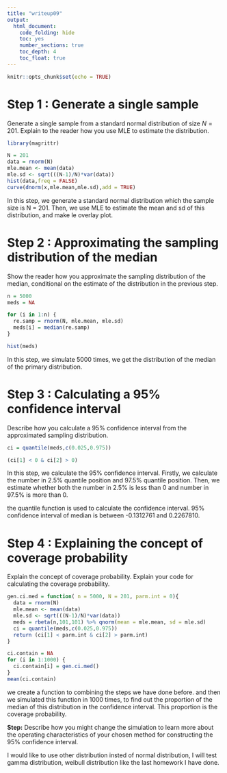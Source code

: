 ```yaml
---
title: "writeup09"
output: 
  html_document: 
    code_folding: hide
    toc: yes
    number_sections: true
    toc_depth: 4
    toc_float: true
---
```


```r
knitr::opts_chunk$set(echo = TRUE)
```

# Step 1 : Generate a single sample

Generate a single sample from a standard normal distribution
of size *N* = 201. Explain to the reader how you use MLE to estimate the
distribution.

```r
library(magrittr)
```

```r
N = 201
data = rnorm(N)
mle.mean <- mean(data)
mle.sd <- sqrt(((N-1)/N)*var(data))
hist(data,freq = FALSE)
curve(dnorm(x,mle.mean,mle.sd),add = TRUE)
```

In this step, we generate a standard normal distribution which the sample size is N = 201. Then, we use MLE to estimate the mean and sd of this distribution, and make le overlay plot.

# Step 2 : Approximating the sampling distribution of the median

Show the reader how you approximate the sampling distribution
of the median, conditional on the estimate of the distribution in the
previous step.

```r
n = 5000
meds = NA

for (i in 1:n) {
  re.samp = rnorm(N, mle.mean, mle.sd)
  meds[i] = median(re.samp)
}

hist(meds)
```

In this step, we simulate 5000 times, we get the distribution of the median of the primary distribution. 

# Step 3 : Calculating a 95% confidence interval

Describe how you calculate a 95% confidence interval from the
approximated sampling distribution.

```r
ci = quantile(meds,c(0.025,0.975))

(ci[1] < 0 & ci[2] > 0)
```

In this step, we calculate the 95% confidence interval. Firstly, we calculate the number in 2.5% quantile position and 97.5% quantile position. Then, we estimate whether both the number in  2.5% is less than 0 and number in 97.5% is more than 0.

the quantile function is used to calculate the confidence interval. 95% confidence interval of median is between -0.1312761 and 0.2267810.


# Step 4 : Explaining the concept of coverage probability

Explain the concept of coverage probability. Explain your code
for calculating the coverage probability.

```r
gen.ci.med = function( n = 5000, N = 201, parm.int = 0){
  data = rnorm(N)
  mle.mean <- mean(data)
  mle.sd <- sqrt(((N-1)/N)*var(data))
  meds = rbeta(n,101,101) %>% qnorm(mean = mle.mean, sd = mle.sd)
  ci = quantile(meds,c(0.025,0.975))
  return (ci[1] < parm.int & ci[2] > parm.int)
}

ci.contain = NA
for (i in 1:1000) {
  ci.contain[i] = gen.ci.med()
}
mean(ci.contain)
```

we create a function to combining the steps we have done before. and then we simulated this function in 1000 times, to find out the proportion of the median of this distribution in the confidence interval. This proportion is the coverage probability.



**Step:** Describe how you might change the simulation to learn more
about the operating characteristics of your chosen method for
constructing the 95% confidence interval.

I would like to use other distribution insted of normal distribution, I will test gamma distribution, weibull distribution like the last homework I have done.
